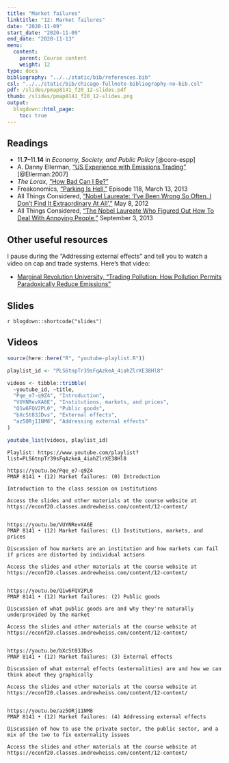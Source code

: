 ```yaml
---
title: "Market failures"
linktitle: "12: Market failures"
date: "2020-11-09"
start_date: "2020-11-09"
end_date: "2020-11-13"
menu:
  content:
    parent: Course content
    weight: 12
type: docs
bibliography: "../../static/bib/references.bib"
csl: "../../static/bib/chicago-fullnote-bibliography-no-bib.csl"
pdf: /slides/pmap8141_f20_12-slides.pdf
thumb: /slides/pmap8141_f20_12-slides.png
output:
  blogdown::html_page:
    toc: true
---
```


## Readings

- <i class="fas fa-book"></i> 11.**7**–11.**14** in *Economy, Society, and Public Policy* [@core-espp]
- <i class="far fa-file-pdf"></i> A. Danny Ellerman, ["US Experience with Emissions Trading"](http://www.cesifo-group.de/DocDL/dicereport407-forum3.pdf) [@Ellerman:2007]
- <i class="fab fa-youtube"></i> *The Lorax*, ["How Bad Can I Be?"](https://www.youtube.com/watch?v=W_HUdf89hI8)
- <i class="fas fa-podcast"></i> Freakonomics, ["Parking Is Hell,"](http://freakonomics.com/podcast/parking-is-hell-a-new-freakonomics-radio-podcast/) Episode 118, March 13, 2013
- <i class="fas fa-podcast"></i> All Things Considered, ["Nobel Laureate: 'I've Been Wrong So Often, I Don't Find It Extraordinary At All',"](https://www.npr.org/sections/money/2012/05/09/152197483/nobel-laureate-ive-been-wrong-so-often-i-dont-find-it-extraordinary-at-all) May 8, 2012
- <i class="fas fa-podcast"></i> All Things Considered, ["The Nobel Laureate Who Figured Out How To Deal With Annoying People,"](https://www.npr.org/sections/money/2013/09/10/218526472/the-nobel-prizewinner-who-figured-out-how-to-deal-with-annoying-people) September 3, 2013


## Other useful resources

I pause during the "Addressing external effects" and tell you to watch a video on cap and trade systems. Here's that video:

- <i class="fab fa-youtube"></i> [Marginal Revolution University, "Trading Pollution: How Pollution Permits Paradoxically Reduce Emissions"](https://www.youtube.com/watch?v=9tUb3MDrgEc)


## Slides

`r blogdown::shortcode("slides")`


## Videos

```r
source(here::here("R", "youtube-playlist.R"))

playlist_id <- "PLS6tnpTr39sFqAzkeA_4iahZlrXE38Hl8"

videos <- tibble::tribble(
  ~youtube_id, ~title,
  "Pqe_e7-q9Z4", "Introduction",
  "VUYNRevXA6E", "Institutions, markets, and prices",
  "Q1w6FQV2PL0", "Public goods",
  "bXcSt83JDvs", "External effects",
  "az5ORj11NM8", "Addressing external effects"
)

youtube_list(videos, playlist_id)
```


```cat
Playlist: https://www.youtube.com/playlist?list=PLS6tnpTr39sFqAzkeA_4iahZlrXE38Hl8

https://youtu.be/Pqe_e7-q9Z4
PMAP 8141 • (12) Market failures: (0) Introduction

Introduction to the class session on institutions

Access the slides and other materials at the course website at https://econf20.classes.andrewheiss.com/content/12-content/


https://youtu.be/VUYNRevXA6E
PMAP 8141 • (12) Market failures: (1) Institutions, markets, and prices

Discussion of how markets are an institution and how markets can fail if prices are distorted by individual actions

Access the slides and other materials at the course website at https://econf20.classes.andrewheiss.com/content/12-content/


https://youtu.be/Q1w6FQV2PL0
PMAP 8141 • (12) Market failures: (2) Public goods

Discussion of what public goods are and why they're naturally underprovided by the market

Access the slides and other materials at the course website at https://econf20.classes.andrewheiss.com/content/12-content/


https://youtu.be/bXcSt83JDvs
PMAP 8141 • (12) Market failures: (3) External effects

Discussion of what external effects (externalities) are and how we can think about they graphically

Access the slides and other materials at the course website at https://econf20.classes.andrewheiss.com/content/12-content/


https://youtu.be/az5ORj11NM8
PMAP 8141 • (12) Market failures: (4) Addressing external effects 

Discussion of how to use the private sector, the public sector, and a mix of the two to fix externality issues

Access the slides and other materials at the course website at https://econf20.classes.andrewheiss.com/content/12-content/
```
